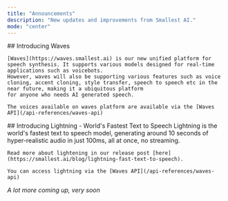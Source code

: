 ```yaml
---
title: "Announcements"
description: "New updates and improvements from Smallest AI."
mode: "center"
---
```


<Update label="November 2024">
    ## Introducing Waves
    
    [Waves](https://waves.smallest.ai) is our new unified platform for speech synthesis. It supports various models designed for real-time applications such as voicebots.
    However, waves will also be supporting various features such as voice cloning, accent cloning, style transfer, speech to speech etc in the near future, making it a ubiquitous platform 
    for anyone who needs AI generated speech.

    The voices available on waves platform are available via the [Waves API](/api-references/waves-api)
</Update> 

<Update label="October 2024">
    ## Introducing Lightning - World's Fastest Text to Speech
    Lightning is the world's fastest text to speech model, generating around 10 seconds of hyper-realistic audio in just 100ms, all at once, no streaming.

    Read more about lightening in our release post [here](https://smallest.ai/blog/lightning-fast-text-to-speech).

    You can access lightning via the [Waves API](/api-references/waves-api)
</Update>

*A lot more coming up, very soon*